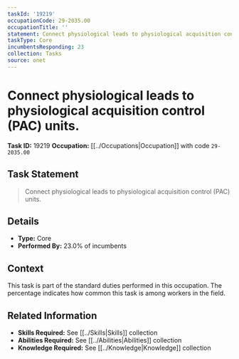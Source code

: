 ```yaml
---
taskId: '19219'
occupationCode: 29-2035.00
occupationTitle: ''
statement: Connect physiological leads to physiological acquisition control (PAC) units.
taskType: Core
incumbentsResponding: 23
collection: Tasks
source: onet
---
```

# Connect physiological leads to physiological acquisition control (PAC) units.

**Task ID:** 19219
**Occupation:** [[../Occupations|Occupation]] with code `29-2035.00`

## Task Statement

> Connect physiological leads to physiological acquisition control (PAC) units.

## Details

- **Type:** Core
- **Performed By:** 23.0% of incumbents

## Context

This task is part of the standard duties performed in this occupation. The percentage indicates how common this task is among workers in the field.

## Related Information

- **Skills Required:** See [[../Skills|Skills]] collection
- **Abilities Required:** See [[../Abilities|Abilities]] collection
- **Knowledge Required:** See [[../Knowledge|Knowledge]] collection
